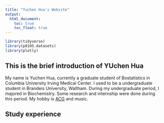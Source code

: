 ```yaml
---
title: "Yuchen Hua's Website"
output:
  html_document:
    toc: true
    toc_float: true
---
```


```r
library(tidyverse)
library(p8105.datasets)
library(plotly)
```

## This is the brief introduction of YUchen Hua
My name is Yuchen Hua, currently a graduate student of Bostatistics in Columbia University Irving Medical Center. I used to be a undergraduate student in Brandeis University, Waltham. During my undergraduate period, I majored in Biochemistry. Some research and internship were done during this period. 
My hobby is [ACG](https://en.wikipedia.org/wiki/ACG_(subculture)) and music. 

## Study experience
